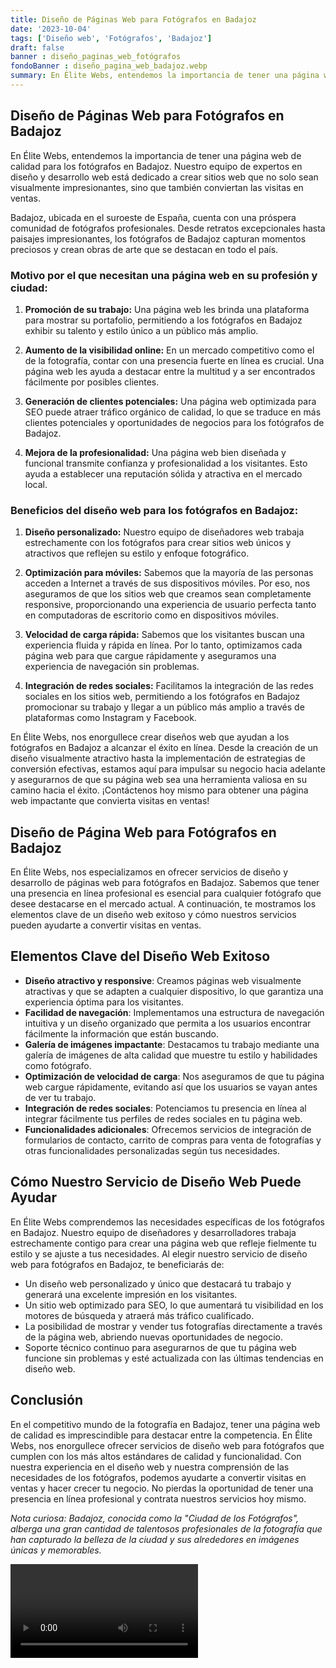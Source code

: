 ```yaml
---
title: Diseño de Páginas Web para Fotógrafos en Badajoz
date: '2023-10-04'
tags: ['Diseño web', 'Fotógrafos', 'Badajoz']
draft: false
banner : diseño_paginas_web_fotógrafos
fondoBanner : diseño_pagina_web_badajoz.webp
summary: En Élite Webs, entendemos la importancia de tener una página web de calidad para los fotógrafos en Badajoz. Nuestro equipo de expertos en diseño y desarrollo web está dedicado a crear sitios web que no solo sean visualmente impresionantes, sino que también conviertan las visitas en ventas. 
---
```


## Diseño de Páginas Web para Fotógrafos en Badajoz

En Élite Webs, entendemos la importancia de tener una página web de calidad para los fotógrafos en Badajoz. Nuestro equipo de expertos en diseño y desarrollo web está dedicado a crear sitios web que no solo sean visualmente impresionantes, sino que también conviertan las visitas en ventas. 

Badajoz, ubicada en el suroeste de España, cuenta con una próspera comunidad de fotógrafos profesionales. Desde retratos excepcionales hasta paisajes impresionantes, los fotógrafos de Badajoz capturan momentos preciosos y crean obras de arte que se destacan en todo el país. 

### Motivo por el que necesitan una página web en su profesión y ciudad:

1. **Promoción de su trabajo:** Una página web les brinda una plataforma para mostrar su portafolio, permitiendo a los fotógrafos en Badajoz exhibir su talento y estilo único a un público más amplio.

2. **Aumento de la visibilidad online:** En un mercado competitivo como el de la fotografía, contar con una presencia fuerte en línea es crucial. Una página web les ayuda a destacar entre la multitud y a ser encontrados fácilmente por posibles clientes.

3. **Generación de clientes potenciales:** Una página web optimizada para SEO puede atraer tráfico orgánico de calidad, lo que se traduce en más clientes potenciales y oportunidades de negocios para los fotógrafos de Badajoz.

4. **Mejora de la profesionalidad:** Una página web bien diseñada y funcional transmite confianza y profesionalidad a los visitantes. Esto ayuda a establecer una reputación sólida y atractiva en el mercado local.

### Beneficios del diseño web para los fotógrafos en Badajoz:

1. **Diseño personalizado:** Nuestro equipo de diseñadores web trabaja estrechamente con los fotógrafos para crear sitios web únicos y atractivos que reflejen su estilo y enfoque fotográfico.

2. **Optimización para móviles:** Sabemos que la mayoría de las personas acceden a Internet a través de sus dispositivos móviles. Por eso, nos aseguramos de que los sitios web que creamos sean completamente responsive, proporcionando una experiencia de usuario perfecta tanto en computadoras de escritorio como en dispositivos móviles.

3. **Velocidad de carga rápida:** Sabemos que los visitantes buscan una experiencia fluida y rápida en línea. Por lo tanto, optimizamos cada página web para que cargue rápidamente y aseguramos una experiencia de navegación sin problemas.

4. **Integración de redes sociales:** Facilitamos la integración de las redes sociales en los sitios web, permitiendo a los fotógrafos en Badajoz promocionar su trabajo y llegar a un público más amplio a través de plataformas como Instagram y Facebook.

En Élite Webs, nos enorgullece crear diseños web que ayudan a los fotógrafos en Badajoz a alcanzar el éxito en línea. Desde la creación de un diseño visualmente atractivo hasta la implementación de estrategias de conversión efectivas, estamos aquí para impulsar su negocio hacia adelante y asegurarnos de que su página web sea una herramienta valiosa en su camino hacia el éxito. ¡Contáctenos hoy mismo para obtener una página web impactante que convierta visitas en ventas!

<GifSeo />

<Cta />

## Diseño de Página Web para Fotógrafos en Badajoz

En Élite Webs, nos especializamos en ofrecer servicios de diseño y desarrollo de páginas web para fotógrafos en Badajoz. Sabemos que tener una presencia en línea profesional es esencial para cualquier fotógrafo que desee destacarse en el mercado actual. A continuación, te mostramos los elementos clave de un diseño web exitoso y cómo nuestros servicios pueden ayudarte a convertir visitas en ventas.

## Elementos Clave del Diseño Web Exitoso

- **Diseño atractivo y responsive**: Creamos páginas web visualmente atractivas y que se adapten a cualquier dispositivo, lo que garantiza una experiencia óptima para los visitantes.
- **Facilidad de navegación**: Implementamos una estructura de navegación intuitiva y un diseño organizado que permita a los usuarios encontrar fácilmente la información que están buscando.
- **Galería de imágenes impactante**: Destacamos tu trabajo mediante una galería de imágenes de alta calidad que muestre tu estilo y habilidades como fotógrafo.
- **Optimización de velocidad de carga**: Nos aseguramos de que tu página web cargue rápidamente, evitando así que los usuarios se vayan antes de ver tu trabajo.
- **Integración de redes sociales**: Potenciamos tu presencia en línea al integrar fácilmente tus perfiles de redes sociales en tu página web.
- **Funcionalidades adicionales**: Ofrecemos servicios de integración de formularios de contacto, carrito de compras para venta de fotografías y otras funcionalidades personalizadas según tus necesidades.

## Cómo Nuestro Servicio de Diseño Web Puede Ayudar

En Élite Webs comprendemos las necesidades específicas de los fotógrafos en Badajoz. Nuestro equipo de diseñadores y desarrolladores trabaja estrechamente contigo para crear una página web que refleje fielmente tu estilo y se ajuste a tus necesidades. Al elegir nuestro servicio de diseño web para fotógrafos en Badajoz, te beneficiarás de:

- Un diseño web personalizado y único que destacará tu trabajo y generará una excelente impresión en los visitantes.
- Un sitio web optimizado para SEO, lo que aumentará tu visibilidad en los motores de búsqueda y atraerá más tráfico cualificado.
- La posibilidad de mostrar y vender tus fotografías directamente a través de la página web, abriendo nuevas oportunidades de negocio.
- Soporte técnico continuo para asegurarnos de que tu página web funcione sin problemas y esté actualizada con las últimas tendencias en diseño web.

## Conclusión

En el competitivo mundo de la fotografía en Badajoz, tener una página web de calidad es imprescindible para destacar entre la competencia. En Élite Webs, nos enorgullece ofrecer servicios de diseño web para fotógrafos que cumplen con los más altos estándares de calidad y funcionalidad. Con nuestra experiencia en el diseño web y nuestra comprensión de las necesidades de los fotógrafos, podemos ayudarte a convertir visitas en ventas y hacer crecer tu negocio. No pierdas la oportunidad de tener una presencia en línea profesional y contrata nuestros servicios hoy mismo.

*Nota curiosa: Badajoz, conocida como la "Ciudad de los Fotógrafos", alberga una gran cantidad de talentosos profesionales de la fotografía que han capturado la belleza de la ciudad y sus alrededores en imágenes únicas y memorables.*

<Video />

<CtaBot job='Fotógrafos' city='Badajoz'/>

<Gmaps query='Badajoz+españa+maps' />